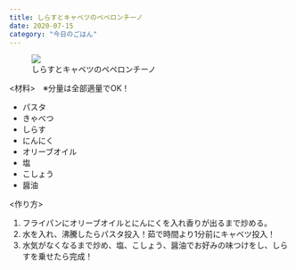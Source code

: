 ```yaml
---
title: しらすとキャベツのペペロンチーノ
date: 2020-07-15
category: "今日のごはん"
---
```


<figure><img src="IMG_1584.jpg" /><figcaption>しらすとキャベツのペペロンチーノ</figcaption></figure>

<材料>　※分量は全部適量でOK！

- パスタ
- きゃべつ
- しらす
- にんにく
- オリーブオイル
- 塩
- こしょう
- 醤油



<作り方>

1. フライパンにオリーブオイルとにんにくを入れ香りが出るまで炒める。
2. 水を入れ、沸騰したらパスタ投入！茹で時間より1分前にキャベツ投入！
3. 水気がなくなるまで炒め、塩、こしょう、醤油でお好みの味つけをし、しらすを乗せたら完成！






